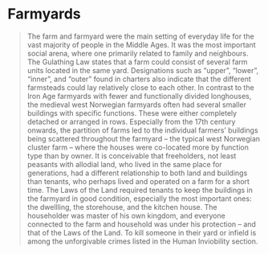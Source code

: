 
# Farmyards

<Blockquote
    quote='“Now, if someone moves away from a land, there are to be three doors standing, even though there were none when they arrived. That is, the living room door and the storage door and the kitchen door.”'
    footer='Land Tenancy section, chapter 9' />


The farm and farmyard were the main setting of everyday life for the vast majority of people in the Middle Ages. It was the most important social arena, where one primarily related to family and neighbours. The Gulathing Law states that a farm could consist of several farm units located in the same yard. Designations such as “upper”, “lower”, “inner”, and “outer” found in charters also indicate that the different farmsteads could lay relatively close to each other. In contrast to the Iron Age farmyards with fewer and functionally divided longhouses, the medieval west Norwegian farmyards often had several smaller buildings with specific functions. These were either completely detached or arranged in rows. Especially from the 17th century onwards, the partition of farms led to the individual farmers’ buildings being scattered throughout the farmyard – the typical west Norwegian cluster farm – where the houses were co-located more by function type than by owner. It is conceivable that freeholders, not least peasants with allodial land, who lived in the same place for generations, had a different relationship to both land and buildings than tenants, who perhaps lived and operated on a farm for a short time. The Laws of the Land required tenants to keep the buildings in the farmyard in good condition, especially the most important ones: the dwellling, the storehouse, and the kitchen house. The householder was master of his own kingdom, and everyone connected to the farm and household was under his protection – and that of the Laws of the Land. To kill someone in their yard or infield is among the unforgivable crimes listed in the Human Inviobility section.
